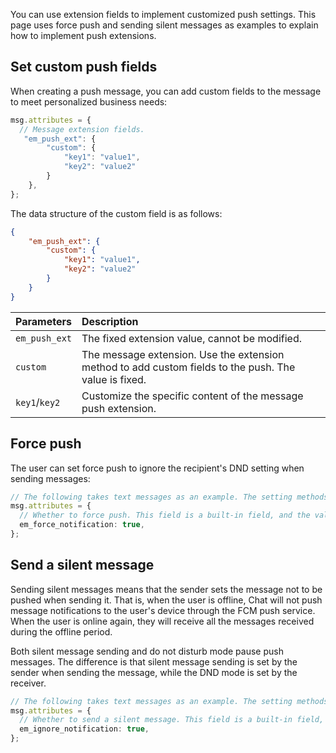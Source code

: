 <PlatformWrapper platform="react-native">

You can use extension fields to implement customized push settings. This page uses force push and sending silent messages as examples to explain how to implement push extensions.

## Set custom push fields

When creating a push message, you can add custom fields to the message to meet personalized business needs:

```typescript
msg.attributes = {
  // Message extension fields.
   "em_push_ext": {
        "custom": {
            "key1": "value1",
            "key2": "value2"
        }
    },
};
```

The data structure of the custom field is as follows:

```json
{
    "em_push_ext": {
        "custom": {
            "key1": "value1",
            "key2": "value2"
        }
    }
}
```

| Parameters              | Description                |
| :--------------- | :----------------- |
|  `em_push_ext` | The fixed extension value, cannot be modified.     |
|  `custom`          | The message extension. Use the extension method to add custom fields to the push. The value is fixed. |
|  `key1`/`key2`     | Customize the specific content of the message push extension. |

## Force push

The user can set force push to ignore the recipient's DND setting when sending messages:

```typescript
// The following takes text messages as an example. The setting methods for other types of messages are the same.
msg.attributes = {
  // Whether to force push. This field is a built-in field, and the values are as follows: `true`: force push; (default) `false`: non-force push.
  em_force_notification: true,
};
```

## Send a silent message

Sending silent messages means that the sender sets the message not to be pushed when sending it. That is, when the user is offline, Chat will not push message notifications to the user's device through the FCM push service. When the user is online again, they will receive all the messages received during the offline period.

Both silent message sending and do not disturb mode pause push messages. The difference is that silent message sending is set by the sender when sending the message, while the DND mode is set by the receiver.

```typescript
// The following takes text messages as an example. The setting methods for other types of messages are the same.
msg.attributes = {
  // Whether to send a silent message. This field is a built-in field, and the values are as follows: `true`: send a silent message; (default) `false`: push the message.
  em_ignore_notification: true,
};
```

</PlatformWrapper>